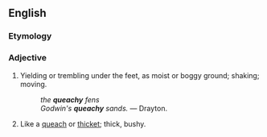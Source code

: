 ==English==

===Etymology===
{{suffix|queach|y}}

===Adjective===
{{en-adj}}

# Yielding or trembling under the feet, as moist or boggy ground; shaking; moving.
#:''the '''queachy''' fens''
#:''Godwin's '''queachy''' sands.'' &mdash; Drayton.
# {{obsolete}} Like a [[queach]] or [[thicket]]; thick, bushy.<!--according to old Webster 1913, referring to even earlier Cockeram dictionary-->